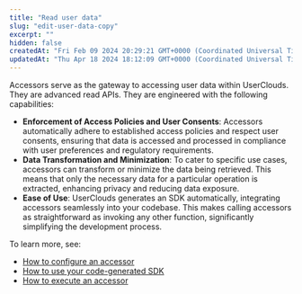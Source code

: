 ```yaml
---
title: "Read user data"
slug: "edit-user-data-copy"
excerpt: ""
hidden: false
createdAt: "Fri Feb 09 2024 20:29:21 GMT+0000 (Coordinated Universal Time)"
updatedAt: "Thu Apr 18 2024 18:12:09 GMT+0000 (Coordinated Universal Time)"
---
```

Accessors serve as the gateway to accessing user data within UserClouds. They are advanced read APIs. They are engineered with the following capabilities:

- **Enforcement of Access Policies and User Consents**: Accessors automatically adhere to established access policies and respect user consents, ensuring that data is accessed and processed in compliance with user preferences and regulatory requirements.
- **Data Transformation and Minimization**: To cater to specific use cases, accessors can transform or minimize the data being retrieved. This means that only the necessary data for a particular operation is extracted, enhancing privacy and reducing data exposure.
- **Ease of Use**: UserClouds generates an SDK automatically, integrating accessors seamlessly into your codebase. This makes calling accessors as straightforward as invoking any other function, significantly simplifying the development process. 

To learn more, see:

- [How to configure an accessor](/docs/create-an-accessor)
- [How to use your code-generated SDK](/docs/use-your-custom-sdk)
- [How to execute an accessor](/docs/execute-an-accessor)
